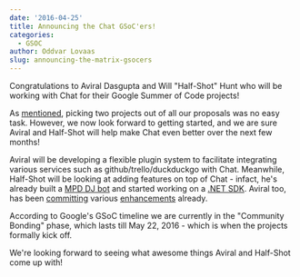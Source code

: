 ```yaml
---
date: '2016-04-25'
title: Announcing the Chat GSoC'ers!
categories:
  - GSOC
author: Oddvar Lovaas
slug: announcing-the-matrix-gsocers
---
```


Congratulations to Aviral Dasgupta and Will "Half-Shot" Hunt who will be working with Chat for their Google Summer of Code projects!

As <a href="/blog/2016/04/22/gsoc-update/">mentioned</a>, picking two projects out of all our proposals was no easy task. However, we now look forward to getting started, and we are sure Aviral and Half-Shot will help make Chat even better over the next few months!

Aviral will be developing a flexible plugin system to facilitate integrating various services such as github/trello/duckduckgo with Chat. Meanwhile, Half-Shot will be looking at adding features on top of Chat - infact, he's already built a <a href="http://matrix.org/docs/projects/other/mpd-dj.html">MPD DJ bot</a> and started working on a <a href="http://matrix.org/docs/projects/sdk/matrix-dotnet-sdk.html">.NET SDK</a>. Aviral too, has been <a href="https://github.com/vector-im/vector-web/pulls?utf8=%E2%9C%93&q=is%3Apr+author%3Aaviraldg">committing</a> various <a href="https://github.com/matrix-org/matrix-react-sdk/pulls?utf8=%E2%9C%93&q=is%3Apr+author%3Aaviraldg">enhancements</a> already.

According to Google's GSoC timeline we are currently in the "Community Bonding" phase, which lasts till May 22, 2016 - which is when the projects formally kick off. 

We're looking forward to seeing what awesome things Aviral and Half-Shot come up with!